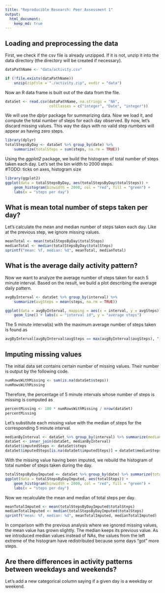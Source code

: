 ```yaml
---
title: "Reproducible Research: Peer Assessment 1"
output: 
  html_document:
    keep_md: true
---
```



## Loading and preprocessing the data

First, we check if the csv file is already unzipped. If it is not, unzip it into
the data directory (the directory will be created if necessary).

```r
dataPathName <- "data/activity.csv"

if (!file.exists(dataPathName))
    unzip(zipfile = "./activity.zip", exdir = "data")
```

Now an R data frame is built out of the data from the file.

```r
dataSet <- read.csv(dataPathName, na.strings = "NA", 
                    colClasses = c("integer", "Date", "integer"))
```

We will use the *dplyr* package for summarizing data.
Now we load it, and compute the total number of steps for each day observed.
By now, let's discard missing values. This way the days with no valid step numbers
will appear as having zero steps.

```r
library(dplyr)
totalStepsByDay <- dataSet %>% group_by(date) %>% 
    summarize(totalSteps = sum(steps, na.rm = TRUE))
```

Using the *ggplot2* package, we build the histogram of total number of steps taken
each day. Let's set the bin width to 2000 steps.  
#TODO: ticks on axes, histogram size

```r
library(ggplot2)
ggplot(data = totalStepsByDay, aes(totalStepsByDay$totalSteps)) +
    geom_histogram(binwidth = 2000, col = "red", fill = "green") + 
    labs(x = "steps per day")
```

## What is mean total number of steps taken per day?

Let's calculate the mean and median number of steps taken each day.
Like at the previous step, we ignore missing values.

```r
meanTotal <- mean(totalStepsByDay$totalSteps)
medianTotal <- median(totalStepsByDay$totalSteps)
sprintf("mean: %f, median: %d", meanTotal, medianTotal)
```

## What is the average daily activity pattern?

Now we want to analyze the average number of steps taken for each 5 minute interval.
Based on the result, we build a plot describing the average daily pattern.

```r
avgByInterval <- dataSet %>% group_by(interval) %>%
    summarize(avgSteps = mean(steps, na.rm = TRUE))

ggplot(data = avgByInterval, mapping = aes(x = interval, y = avgSteps)) +
    geom_line() + labs(x = "interval id", y = "average steps")
```

The 5 minute interval(s) with the maximum average number of steps taken
is found as

```r
avgByInterval[avgByInterval$avgSteps == max(avgByInterval$avgSteps), "interval"]
```

## Imputing missing values

The initial data set contains certain number of missing values. Their number is output by the following code.

```r
numRowsWithMissing <- sum(is.na(dataSet$steps))
numRowsWithMissing
```

Therefore, the percentage of 5 minute intervals whose number of steps is missing is computed as

```r
percentMissing <- 100 * numRowsWithMissing / nrow(dataSet)
percentMissing
```

Let's substitute each missing value with the median of steps for the corresponding 5 minute interval.

```r
medianByInterval <- dataSet %>% group_by(interval) %>% summarize(medianSteps = median(steps, na.rm = TRUE))
dataSet <- inner_join(dataSet, medianByInterval)
dataSet$imputedSteps <- dataSet$steps
dataSet$imputedSteps[is.na(dataSet$imputedSteps)] = dataSet$medianSteps[is.na(dataSet$imputedSteps)]
```

With the missing value having been imputed, we rebuild the histogram of total number of steps taken during the day.

```r
totalStepsByDayImputed <- dataSet %>% group_by(date) %>% summarize(totalSteps = sum(imputedSteps))
ggplot(data = totalStepsByDayImputed, aes(totalSteps)) +
    geom_histogram(binwidth = 2000, col = "red", fill = "green") + 
    labs(x = "steps per day")
```

Now we recalculate the mean and median of total steps per day.

```r
meanTotalImputed <- mean(totalStepsByDayImputed$totalSteps)
medianTotalImputed <- median(totalStepsByDayImputed$totalSteps)
sprintf("mean: %f, median: %d", meanTotalImputed, medianTotalImputed)
```

In comparison with the previous analysis where we ignored missing values,
the mean value has grown slightly. The median keeps its previous value.
As we introduced median values instead of NAs, the values from the left extreme of the histogram
have redistributed because some days "got" more steps.

## Are there differences in activity patterns between weekdays and weekends?

Let's add a new categorical column saying if a given day is a weekday or weekend.

